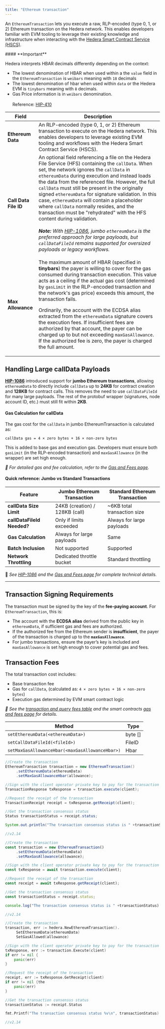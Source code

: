 ```yaml
---
title: "Ethereum transaction"
---
```



An `EthereumTransaction` lets you execute a raw, RLP-encoded (type 0, 1, or 2) Ethereum transaction on the Hedera network. This enables developers familiar with EVM tooling to leverage their existing knowledge and infrastructure when interacting with the [Hedera Smart Contract Service (HSCS)](/hedera/tutorials/smart-contracts).

<Warning>
#### **Important**

Hedera interprets HBAR decimals differently depending on the context:

* The lowest denomination of HBAR when used within a the `value` field in the `EthereumTransaction` is `weibars` meaning with `18` decimals
* The lowest denomination of hbar when used within `data` or the Hedera EVM is `tinybars` meaning with `8` decimals.
* Gas Price information is in `weibars` denomination.\
  \
  Reference: [HIP-410](https://hips.hedera.com/hip/hip-410)
</Warning>

<table><thead><tr><th>Field</th><th>Description</th></tr></thead><tbody><tr><td><strong>Ethereum Data</strong></td><td>An RLP-encoded (type 0, 1, or 2) Ethereum transaction to execute on the Hedera network. This enables developers to leverage existing EVM tooling and workflows with the Hedera Smart Contract Service (HSCS).</td></tr><tr><td><strong>Call Data File ID</strong></td><td>An optional field referencing a file on the Hedera File Service (HFS) containing the <code>callData</code>. When set, the network ignores the <code>callData</code> in <code>ethereumData</code> during execution and instead loads the data from the referenced file. However, the full <code>callData</code> must still be present in the originally signed <code>ethereumData</code> for signature validation. In this case, <code>ethereumData</code> will contain a placeholder where <code>callData</code> normally resides, and the transaction must be "rehydrated" with the HFS content during validation.<br/><br/><em><strong>Note:</strong> With</em> <a href="https://hips.hedera.com/hip/hip-1086"><em>HIP-1086</em></a><em>, jumbo <code>ethereumData</code> is the preferred approach for large payloads, but <code>callDataFileId</code> remains supported for oversized payloads or legacy workflows.</em></td></tr><tr><td><strong>Max Allowance</strong></td><td><p>The maximum amount of HBAR (specified in <strong>tinybars</strong>) the payer is willing to cover for the gas consumed during transaction execution. This value acts as a ceiling if the actual gas cost (determined by <code>gasLimit</code> in the RLP-encoded transaction and the network's gas price) exceeds this amount, the transaction fails.<br/></p><p>Ordinarily, the account with the ECDSA alias extracted from the <code>ethereumData</code> signature covers the execution fees. If insufficient fees are authorized by that account, the payer can be charged up to but not exceeding <code>maxGasAllowance</code>. If the authorized fee is zero, the payer is charged the full amount.</p></td></tr></tbody></table>

## Handling Large callData Payloads

[**HIP-1086**](https://hips.hedera.com/hip/hip-1086) introduced support for **jumbo Ethereum transactions**, allowing `ethereumData` to directly include `callData` up to **24KB** for contract creation and **128KB** for contract calls. This removes the need to use `callDataFileId` for many large payloads. The rest of the protobuf wrapper (signatures, node account ID, etc.) must still fit within **2KB**.

#### Gas Calculation for callData

The gas cost for the `callData` in jumbo EthereumTransaction is calculated as:

```
callData gas = 4 × zero bytes + 16 × non-zero bytes
```

This is added to base gas and execution gas. Developers must ensure both `gasLimit` (in the RLP-encoded transaction) and `maxGasAllowance` (in the wrapper) are set high enough.

*📣 For detailed gas and fee calculation, refer to the* [*Gas and Fees page*](/hedera/core-concepts/smart-contracts/gas-and-fees#gas-for-jumbo-transactions)*.*

#### **Quick reference: Jumbo vs Standard Transactions**

<table><thead><tr><th>Feature</th><th>Jumbo Ethereum Transaction</th><th>Standard Ethereum Transaction</th></tr></thead><tbody><tr><td><strong>callData Size Limit</strong></td><td>24KB (creation) / 128KB (call)</td><td>~6KB total transaction size</td></tr><tr><td><strong>callDataFileId Needed?</strong></td><td>Only if limits exceeded</td><td>Always for large payloads</td></tr><tr><td><strong>Gas Calculation</strong></td><td>Always for large payloads</td><td>Same</td></tr><tr><td><strong>Batch Inclusion</strong></td><td>Not supported</td><td>Supported</td></tr><tr><td><strong>Network Throttling</strong></td><td>Dedicated throttle bucket</td><td>Standard throttling</td></tr></tbody></table>

📣 *See* [*HIP-1086*](https://hips.hedera.com/hip/hip-1086) *and the* [*Gas and Fees page*](/hedera/core-concepts/smart-contracts/gas-and-fees#gas-schedule-and-fee-calculation) *for complete technical details.*

***

## **Transaction Signing Requirements**

The transaction must be signed by the key of the **fee-paying account**. For `EthereumTransaction`, this is:

* The account with the **ECDSA alias** derived from the public key in `ethereumData`, if sufficient gas and fees are authorized.
* If the authorized fee from the Ethereum sender is **insufficient**, the payer of the transaction is charged up to the **`maxGasAllowance`**.
* For jumbo transactions, ensure the payer’s key is included and `maxGasAllowance` is set high enough to cover potential gas and fees.

## **Transaction Fees**

The total transaction cost includes:

* Base transaction fee
* Gas for `callData`, (calculated as: `4 × zero bytes + 16 × non-zero bytes`)
* Execution gas determined by EVM smart contract logic

*📣 See the* [*transaction and query fees table*](/hedera/networks/mainnet/fees#transaction-and-query-fees) *and the smart contracts* [*gas and fees page*](/hedera/core-concepts/smart-contracts/gas-and-fees) *for details.*

| Method                                          | Type     |
| ----------------------------------------------- | -------- |
| `setEthereumData(<ethereumData>)`               | byte \[] |
| `setCallDataFileId(<fileId>)`                   | FileID   |
| `setMaxGasAllowanceHbar(<maxGasAllowanceHbar>)` | Hbar     |

<CodeGroup>

```java Java
//Create the transaction
EthereumTransaction transaction = new EthereumTransaction()
     .setEthereumData(ethereumData)
     .setMaxGasAllowanceHbar(allowance);

//Sign with the client operator private key to pay for the transaction and submit the query to a Hedera network
TransactionResponse txResponse = transaction.execute(client);

//Request the receipt of the transaction
TransactionReceipt receipt = txResponse.getReceipt(client);

//Get the transaction consensus status
Status transactionStatus = receipt.status;

System.out.println("The transaction consensus status is " +transactionStatus);

//v2.14
```


```javascript JavaScript
//Create the transaction
const transaction = new EthereumTransaction()
     .setEthereumData(ethereumData)
     .setMaxGasAllowance(allowance);

//Sign with the client operator private key to pay for the transaction and submit the query to a Hedera network
const txResponse = await transaction.execute(client);

//Request the receipt of the transaction
const receipt = await txResponse.getReceipt(client);

//Get the transaction consensus status
const transactionStatus = receipt.status;

console.log("The transaction consensus status is " +transactionStatus);

//v2.14
```


```go Go
//Create the transaction
transaction, err := hedera.NewEthereumTransaction().
     SetEthereumData(ethereumData)
     SetGasAllowed(allowance)

//Sign with the client operator private key to pay for the transaction and submit the query to a Hedera network
txResponse, err := transaction.Execute(client)
if err != nil {
	panic(err)
}

//Request the receipt of the transaction
receipt, err := txResponse.GetReceipt(client)
if err != nil {the 
	panic(err)
}

//Get the transaction consensus status
transactionStatus := receipt.Status

fmt.Printf("The transaction consensus status %v\n", transactionStatus)

//v2.14
```

</CodeGroup>
